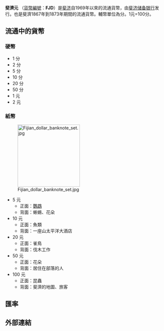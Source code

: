 '''斐濟元''' （[[ISO_4217|貨幣編號]]：'''FJD'''）是[[斐济|斐济]]自1969年以來的流通貨幣，由[[斐济储备银行|斐济储备银行]]发行。也是斐濟1867年到1873年期間的流通貨幣。輔幣單位為分。1元=100分。
{{Infobox currency
| image_1 = <!-- 檔案不存在 New5fijidollar.png ，可從英文維基百科取得 -->
| image_title_1 = A current FJ$5 note
| image_width_1 = 181
| iso_code = FJD
| using_countries = {{FJI}}
| inflation_rate = 6.8%
| inflation_source_date = ''[http://www.rbf.gov.fj/ Reserve Bank of Fiji]'', January 2017 est.
| subunit_ratio_1 = 1/100
| subunit_name_1 = [[Cent_(currency)|cent]]
| symbol = FJ[[dollar_sign|$]] or FJD
| used_coins = 5¢, 10¢, 20¢, 50¢, $1, $2
| coin_article = Coins of the Fijian dollar
| used_banknotes = $5, $10, $20, $50, $100, $7
| issuing_authority = [[Reserve_Bank_of_Fiji|Reserve Bank of Fiji]]
| issuing_authority_website = {{URL|www.rbf.gov.fj}}
}}

==流通中的貨幣==
===硬幣===
*1 分
*2 分
*5 分
*10 分
*20 分
*50 分
*1 元
*2 元

===紙幣===
[[File:Fijian_dollar_banknote_set.jpg|200px]]
*5 元
**正面：[[鸚鵡|鸚鵡]]
**背面：蜥蜴、花朵
*10 元
**正面：魚類
**背面：一座山太平洋大酒店
*20 元
**正面：雀鳥
**背面：伐木工作
*50 元
**正面：花朵
**背面：居住在部落的人
*100 元
**正面：昆蟲
**背面：斐濟的地圖、旅客
== 匯率 ==
{{Exchange Rate|FJD}}
== 外部連結 ==
{{Standard numismatics external links
| world_coin_gallery_1_url  = Fiji
| world_coin_gallery_1_name = Fiji
| banknote_world_1_url      = fiji
| banknote_world_1_name     = Fiji
| dollarization_1_url       = fj
| dollarization_1_name      = Fiji
| gfd_1_url                 = Fiji
| gfd_1_name                = Fiji
| gfd_data_1_url            = 
| gfd_data_1_name           = 
| show_gfd_excel            = Y
}}

{{Currencies of Oceania}}
{{Dollar}}